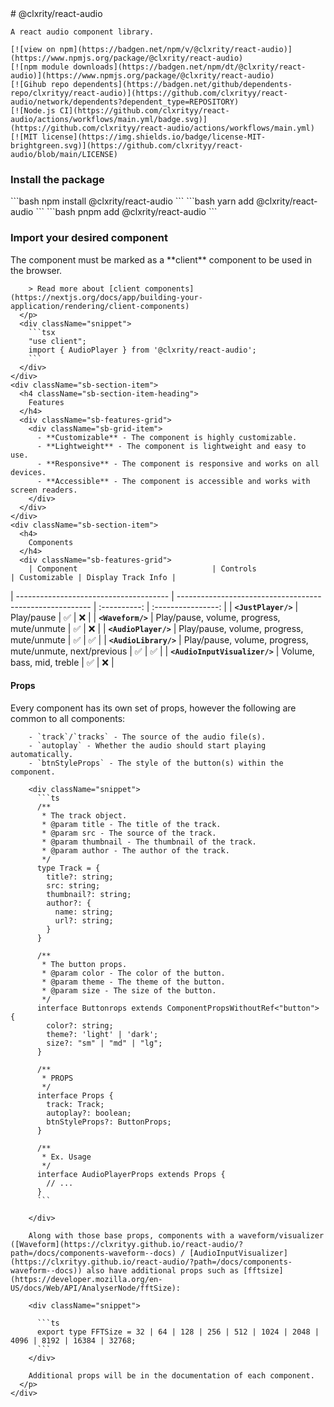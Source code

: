 

<Meta title="Home" />

<div className="sb-container">
  <div className='sb-section-title'>
    # @clxrity/react-audio
    
    A react audio component library.

    [![view on npm](https://badgen.net/npm/v/@clxrity/react-audio)](https://www.npmjs.org/package/@clxrity/react-audio)
    [![npm module downloads](https://badgen.net/npm/dt/@clxrity/react-audio)](https://www.npmjs.org/package/@clxrity/react-audio)
    [![Gihub repo dependents](https://badgen.net/github/dependents-repo/clxrityy/react-audio)](https://github.com/clxrityy/react-audio/network/dependents?dependent_type=REPOSITORY)
    [![Node.js CI](https://github.com/clxrityy/react-audio/actions/workflows/main.yml/badge.svg)](https://github.com/clxrityy/react-audio/actions/workflows/main.yml)
    [![MIT license](https://img.shields.io/badge/license-MIT-brightgreen.svg)](https://github.com/clxrityy/react-audio/blob/main/LICENSE)
  </div>
  <div className="sb-section">
    <div className="sb-section-item">
      <h3 className="sb-section-item-heading">
        Install the package
      </h3>
      <div className="snippet">
        ```bash
        npm install @clxrity/react-audio
        ```
        ```bash
        yarn add @clxrity/react-audio
        ```
        ```bash
        pnpm add @clxrity/react-audio
        ```
      </div>
    </div>
    <div className="sb-section-item">
      <h3 className="sb-section-item-heading">
        Import your desired component
      </h3>
      <p className="sb-section-item-paragraph">
        The component must be marked as a **client** component to be used in the browser.

        > Read more about [client components](https://nextjs.org/docs/app/building-your-application/rendering/client-components)
      </p>
      <div className="snippet">
        ```tsx
        "use client";
        import { AudioPlayer } from '@clxrity/react-audio';
        ```
      </div>
    </div>
    <div className="sb-section-item">
      <h4 className="sb-section-item-heading">
        Features
      </h4>
      <div className="sb-features-grid">
        <div className="sb-grid-item">
          - **Customizable** - The component is highly customizable.
          - **Lightweight** - The component is lightweight and easy to use.
          - **Responsive** - The component is responsive and works on all devices.
          - **Accessible** - The component is accessible and works with screen readers.
        </div>
      </div>
    </div>
    <div className="sb-section-item">
      <h4>
        Components
      </h4>
      <div className="sb-features-grid">
        | Component                              | Controls                                                 | Customizable | Display Track Info |
| -------------------------------------- | -------------------------------------------------------- | :----------: | :----------------: |
| **`<JustPlayer/>`**     | Play/pause                                               |      ✅      |         ❌         |
| **`<Waveform/>`**       | Play/pause, volume, progress, mute/unmute                |      ✅      |         ❌         |
| **`<AudioPlayer/>`**   | Play/pause, volume, progress, mute/unmute                |      ✅      |         ✅         |
| **`<AudioLibrary/>`** | Play/pause, volume, progress, mute/unmute, next/previous |      ✅      |         ✅         |
| **`<AudioInputVisualizer/>`** | Volume, bass, mid, treble |      ✅      |         ❌         |
      </div>
    </div>
    <div className="sb-section-item">
      <h4 className="sb-section-item-heading">
        Props
      </h4>
      <p className="sb-section-item-paragraph">
        Every component has its own set of props, however the following are common to all components:

        - `track`/`tracks` - The source of the audio file(s).
        - `autoplay` - Whether the audio should start playing automatically.
        - `btnStyleProps` - The style of the button(s) within the component.

        <div className="snippet">
          ```ts
          /**
           * The track object.
           * @param title - The title of the track.
           * @param src - The source of the track.
           * @param thumbnail - The thumbnail of the track.
           * @param author - The author of the track.
           */
          type Track = {
            title?: string;
            src: string;
            thumbnail?: string;
            author?: {
              name: string;
              url?: string;
            }
          }

          /**
           * The button props.
           * @param color - The color of the button.
           * @param theme - The theme of the button.
           * @param size - The size of the button.
           */
          interface Buttonrops extends ComponentPropsWithoutRef<"button"> {
            color?: string;
            theme?: 'light' | 'dark';
            size?: "sm" | "md" | "lg";
          }

          /**
           * PROPS
           */
          interface Props {
            track: Track;
            autoplay?: boolean;
            btnStyleProps?: ButtonProps;
          }

          /**
           * Ex. Usage
           */
          interface AudioPlayerProps extends Props {
            // ...
          }
          ```
          
        </div>

        Along with those base props, components with a waveform/visualizer ([Waveform](https://clxrityy.github.io/react-audio/?path=/docs/components-waveform--docs) / [AudioInputVisualizer](https://clxrityy.github.io/react-audio/?path=/docs/components-waveform--docs)) also have additional props such as [fftsize](https://developer.mozilla.org/en-US/docs/Web/API/AnalyserNode/fftSize):

        <div className="snippet">

          ```ts
          export type FFTSize = 32 | 64 | 128 | 256 | 512 | 1024 | 2048 | 4096 | 8192 | 16384 | 32768;
          ```
        </div>

        Additional props will be in the documentation of each component.
      </p>
    </div>
  </div>
</div>

<style>
  {`
  .snippet {
    background-color: #f5f5f1;
    border-radius: 5px;
    padding: 16px;
    margin-bottom: 16px;
    box-shadow: 1px 0 5px rgba(0, 0, 0, 0.1);
  }

  .sb-container {
    margin-bottom: 48px;
  }

  .sb-section {
    width: 100%;
    display: flex;
    flex-direction: column;
    gap: 10px;
  }

  img {
    object-fit: cover;
  }

  .sb-section-title {
    margin-bottom: 32px;
  }

  .sb-section a:not(h1 a, h2 a, h3 a) {
    font-size: 14px;
  }

  .sb-section-item, .sb-grid-item {
    flex: 1;
    display: flex;
    flex-direction: column;
  }

  .sb-section-item-heading {
    padding-top: 20px !important;
    padding-bottom: 5px !important;
    margin: 0 !important;
  }
  .sb-section-item-paragraph {
    margin: 0;
    padding-bottom: 10px;
  }

  .sb-chevron {
    margin-left: 5px;
  }

  .sb-features-grid {
    display: grid;
    grid-template-columns: repeat(2, 1fr);
    grid-gap: 32px 20px;
  }

  .sb-socials {
    display: grid;
    grid-template-columns: repeat(4, 1fr);
  }

  .sb-socials p {
    margin-bottom: 10px;
  }

  .sb-explore-image {
    max-height: 32px;
    align-self: flex-start;
  }

  .sb-addon {
    width: 100%;
    display: flex;
    align-items: center;
    position: relative;
    background-color: #EEF3F8;
    border-radius: 5px;
    border: 1px solid rgba(0, 0, 0, 0.05);
    background: #EEF3F8;
    height: 180px;
    margin-bottom: 48px;
    overflow: hidden;
  }

  .sb-addon-text {
    padding-left: 48px;
    max-width: 240px;
  }

  .sb-addon-text h4 {
    padding-top: 0px;
  }

  .sb-addon-img {
    position: absolute;
    left: 345px;
    top: 0;
    height: 100%;
    width: 200%;
    overflow: hidden;
  }

  .sb-addon-img img {
    width: 650px;
    transform: rotate(-15deg);
    margin-left: 40px;
    margin-top: -72px;
    box-shadow: 0 0 1px rgba(255, 255, 255, 0);
    backface-visibility: hidden;
  }

  @media screen and (max-width: 800px) {
    .sb-addon-img {
      left: 300px;
    }
  }

  @media screen and (max-width: 600px) {
    .sb-section {
      flex-direction: column;
    }

    .sb-features-grid {
      grid-template-columns: repeat(1, 1fr);
    }

    .sb-socials {
      grid-template-columns: repeat(2, 1fr);
    }

    .sb-addon {
      height: 280px;
      align-items: flex-start;
      padding-top: 32px;
      overflow: hidden;
    }

    .sb-addon-text {
      padding-left: 24px;
    }

    .sb-addon-img {
      right: 0;
      left: 0;
      top: 130px;
      bottom: 0;
      overflow: hidden;
      height: auto;
      width: 124%;
    }

    .sb-addon-img img {
      width: 1200px;
      transform: rotate(-12deg);
      margin-left: 0;
      margin-top: 48px;
      margin-bottom: -40px;
      margin-left: -24px;
    }
  }

  a:hover {
    text-decoration: underline;
  }
  `}
</style>